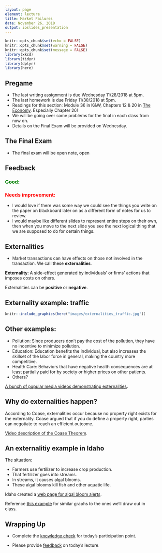 ```yaml
---
layout: page
element: lecture
title: Market Failures
date: November 26, 2018
output: ioslides_presentation
---
```


```r
knitr::opts_chunk$set(echo = FALSE)
knitr::opts_chunk$set(warning = FALSE)
knitr::opts_chunk$set(message = FALSE)
library(xkcd)
library(tidyr)
library(dplyr)
library(here)
```


## Pregame

- The last writing assignment is due Wednesday 11/28/2018 at 5pm.
- The last homework is due Friday 11/30/2018 at 5pm.
- Readings for this section: Module 36 in K&W, Chapters 12 & 20 in [The Economy](https://core-econ.org/the-economy/book/text). Especially Chapter 20!
- We will be going over some problems for the final in each class from now on.
- Details on the Final Exam will be provided on Wednesday.


## The Final Exam

- The final exam will be open note, open

## Feedback { .smaller }

<h3 style="color: green;">Good: </h3>

<h3 style="color: red;">Needs improvement: </h3>
- I would love if there was some way we could see the things you write on the paper on blackboard later on as a different form of notes for us to review.
- I would maybe like different slides to represent entire steps on their own, then when you move to the next slide you see the next logical thing that we are supposed to do for certain things.


## Externalities

- Market transactions can have effects on those not involved in the transaction. We call these __externalities__.

__Externality__: A side-effect generated by individuals' or firms' actions that imposes costs on others.

Externalities can be __positive__ or __negative__.


## Externality example: traffic

```r
knitr::include_graphics(here("images/externalities_traffic.jpg"))
```

## Other examples:

- Pollution: Since producers don't pay the cost of the pollution, they have no incentive to minimize pollution.
- Education: Education benefits the individual, but also increases the skillset of the labor force in general, making the country more competitive.
- Health Care: Behaviors that have negative health consequences are at least partially paid for by society or higher prices on other patients.
- Others?

[A bunch of popular media videos demonstrating externalities](https://econ.video/?s=externality).


## Why do externalities happen?

According to Coase, externalities occur because no property right exists for the externality. Coase argued that if you do define a property right, parties can negotiate to reach an efficient outcome.

[Video description of the Coase Theorem](https://youtu.be/00HPak2RLlQ).


## An externalitiy example in Idaho

The situation:

- Farmers use fertilizer to increase crop production.
- That fertilizer goes into streams.
- In streams, it causes algal blooms.
- These algal blooms kill fish and other aquatic life.

Idaho created a [web page for algal bloom alerts](http://www.deq.idaho.gov/water-quality/surface-water/recreation-health-advisories/).

Reference [this example](https://core-econ.org/the-economy/book/tex/t12.html#figure-12-4a) for similar graphs to the ones we'll draw out in class.


## Wrapping Up

* Complete the [knowledge check](https://goo.gl/forms/LRoznZB2nyQW1Jl52) for today's participation point.

* Please provide [feedback](https://goo.gl/forms/8SiOwdi19kN8cINJ3) on today's lecture.
